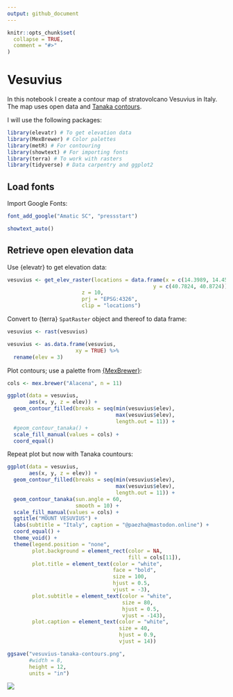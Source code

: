 ```yaml
---
output: github_document
---
```


<!-- README.md is generated from README.Rmd. Please edit that file -->

```r
knitr::opts_chunk$set(
  collapse = TRUE,
  comment = "#>"
)
```

# Vesuvius

In this notebook I create a contour map of stratovolcano Vesuvius in Italy. The map uses open data and [Tanaka contours](http://wiki.gis.com/wiki/index.php/Tanaka_contours).

I will use the following packages:
```r
library(elevatr) # To get elevation data
library(MexBrewer) # Color palettes
library(metR) # For contouring 
library(showtext) # For importing fonts
library(terra) # To work with rasters
library(tidyverse) # Data carpentry and ggplot2
```

## Load fonts

Import Google Fonts:
```r
font_add_google("Amatic SC", "pressstart")

showtext_auto()
```

## Retrieve open elevation data

Use {elevatr} to get elevation data:
```r

vesuvius <- get_elev_raster(locations = data.frame(x = c(14.3989, 14.4589), 
                                               y = c(40.7824, 40.8724)),
                        z = 10, 
                        prj = "EPSG:4326",
                        clip = "locations")
```

Convert to {terra} `SpatRaster` object and thereof to data frame:
```r
vesuvius <- rast(vesuvius)

vesuvius <- as.data.frame(vesuvius, 
                      xy = TRUE) %>%
  rename(elev = 3)
```

Plot contours; use a palette from [{MexBrewer}](https://github.com/paezha/MexBrewer):
```r
cols <- mex.brewer("Alacena", n = 11)

ggplot(data = vesuvius,
       aes(x, y, z = elev)) +
  geom_contour_filled(breaks = seq(min(vesuvius$elev), 
                                   max(vesuvius$elev), 
                                   length.out = 11)) +
  #geom_contour_tanaka() + 
  scale_fill_manual(values = cols) +
  coord_equal()
```

Repeat plot but now with Tanaka countours:
```r
ggplot(data = vesuvius,
       aes(x, y, z = elev)) +
  geom_contour_filled(breaks = seq(min(vesuvius$elev), 
                                   max(vesuvius$elev), 
                                   length.out = 11)) +
  geom_contour_tanaka(sun.angle = 60, 
                      smooth = 10) + 
  scale_fill_manual(values = cols) +
  ggtitle("MOUNT VESUVIUS") +
  labs(subtitle = "Italy", caption = "@paezha@mastodon.online") +
  coord_equal() +
  theme_void() + 
  theme(legend.position = "none",
        plot.background = element_rect(color = NA,
                                       fill = cols[11]),
        plot.title = element_text(color = "white",
                                  face = "bold",
                                  size = 100, 
                                  hjust = 0.5,
                                  vjust = -3),
        plot.subtitle = element_text(color = "white",
                                     size = 80, 
                                     hjust = 0.5,
                                     vjust = -143),
        plot.caption = element_text(color = "white",
                                    size = 40,
                                    hjust = 0.9,
                                    vjust = 14))

ggsave("vesuvius-tanaka-contours.png",
       #width = 8,
       height = 12,
       units = "in")
```


![](vesuvius-tanaka-contours.png)
